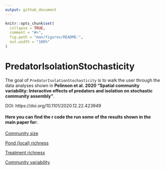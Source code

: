 ```yaml
---
output: github_document
---
```


<!-- README.md is generated from README.Rmd. Please edit that file -->

```r
knitr::opts_chunk$set(
  collapse = TRUE,
  comment = "#>",
  fig.path = "man/figures/README-",
  out.width = "100%"
)
```

# PredatorIsolationStochasticity

<!-- badges: start -->
<!-- badges: end -->

The goal of `PredatorIsolationStochasticity` is to walk the user through the data analyses shown in **Pelinson et al. 2020 "Spatial community variability: Interactive effects of predators and isolation on stochastic community assembly"**.

DOI: https://doi.org/10.1101/2020.12.22.423949

#### Here you can find the r code the run some of the results shown in the main paper for:

[Community size](https://github.com/RodolfoPelinson/PredatorIsolationStochasticity/blob/master/Community%20Size%20Analyses/Community-Size-Analyses.md)  

[Pond (local) richness](https://github.com/RodolfoPelinson/PredatorIsolationStochasticity/blob/master/Local%20Richness%20Analyses/Local-Richness-Analyses.md)  

[Treatment richness](https://github.com/RodolfoPelinson/PredatorIsolationStochasticity/blob/master/Treatment%20Richness%20Analyses/Treatment-Richness.md)  

[Community variability](https://github.com/RodolfoPelinson/PredatorIsolationStochasticity/blob/master/Community%20Variability%20Analyses/Community-Variability-Analyses.md)  

  
